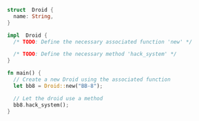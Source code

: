 ```rust
struct  Droid {
  name: String,
}

impl  Droid {
  /* TODO: Define the necessary associated function 'new' */

  /* TODO: Define the necessary method 'hack_system' */
}

fn main() {
  // Create a new Droid using the associated function
  let bb8 = Droid::new("BB-8");

  // Let the droid use a method
  bb8.hack_system();
}
```